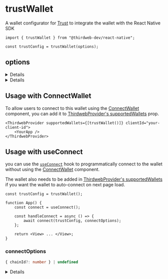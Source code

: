 
<WalletsBreadcrumb name="Trust" slug="trust" />

# trustWallet

A wallet configurator for [Trust](/wallet/trust) to integrate the wallet with the React Native SDK

```tsx
import { trustWallet } from "@thirdweb-dev/react-native";

const trustConfig = trustWallet(options);
```

<CustomizeWalletConfigurator
	config="trustConfig"
	configurator="trustWallet"
	connectUI="TrustConnectUI"
	selectUI="TrustSelectUI"
/>

## options

<Details summary="projectId" tags={['Recommended']}>

This `projectId` can be obtained at [cloud.walletconnect.com](https://cloud.walletconnect.com/). It is highly recommended to use your own project id and only use the default one for testing purposes.

```ts
trustWallet({
	projectId: "your-wallet-connect-project-id",
});
```

</Details>

<Details summary="recommended" tags={['Optional']} >

Show this wallet as "recommended" in the [ConnectWallet Modal](/react-native/connecting-wallets#connect-wallet).

```ts
trustWallet({
	recommended: true,
});
```

</Details>

## Usage with ConnectWallet

To allow users to connect to this wallet using the [ConnectWallet](/react-native/connecting-wallets#connect-wallet) component, you can add it to [ThirdwebProvider's supportedWallets](/react-native/connecting-wallets#supported-wallets) prop.

```tsx
<ThirdwebProvider supportedWallets={[trustWallet()]} clientId="your-client-id">
	<YourApp />
</ThirdwebProvider>
```

## Usage with useConnect

you can use the [`useConnect`](/references/react-native/useConnect) hook to programmatically connect to the wallet without using the [ConnectWallet](/react-native/connecting-wallets#connect-wallet) component.

The wallet also needs to be added in [ThirdwebProvider's supportedWallets](/react-native/connecting-wallets#supported-wallets) if you want the wallet to auto-connect on next page load.

```tsx
const trustConfig = trustWallet();

function App() {
	const connect = useConnect();

	const handleConnect = async () => {
		await connect(trustConfig, connectOptions);
	};

	return <View> ... </View>;
}
```

### connectOptions

```ts
{ chainId?: number } | undefined
```

<Details summary="chainId" flags={['Optional']}>

If `chainId` is provided, wallet will be connected and immediately switch to network with given `chainId`.

`Chain` object corresponding to this chainId from [@thirdweb-dev/chains](https://www.npmjs.com/package/@thirdweb-dev/chains) package must be specified in ThirdwebProvider's supportedChains prop as shown below

```tsx
import { Polygon } from "@thirdweb-dev/chains";
import { ThirdwebProvider } from "@thirdweb-dev/react-native";

export function YourApp() {
	return (
		<ThirdwebProvider supportedChains={[Polygon]} clientId="your-client-id">
			<App />
		</ThirdwebProvider>
	);
}
```

</Details>
